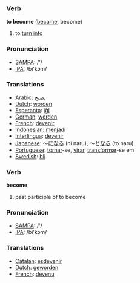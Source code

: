 === Verb ===

'''to become''' ([[became]], become)

# to [[turn into]]

=== Pronunciation ===
*[[w:SAMPA|SAMPA]]: /'/
*[[w:IPA|IPA]]: /bi'kɔm/

=== Translations ===
*[[Arabic]]: [[يصبح]]
*[[Dutch]]: [[worden]]
*[[Esperanto]]: [[iĝi]]
*[[German]]: [[werden]]
*[[French]]: [[devenir]]
*[[Indonesian]]: [[jadi|menjadi]]
*[[Interlingua]]: [[devenir]]
*[[Japanese]]: ～に[[なる]] (ni naru), ～と[[なる]] (to naru)
*[[Portuguese]]: [[tornar]]-se, [[virar]], [[transformar]]-se em
*[[Swedish]]: [[bli]]

=== Verb ===

'''become''' 

#past participle of to become

=== Pronunciation ===
*[[w:SAMPA|SAMPA]]: /'/
*[[w:IPA|IPA]]: /bi'kɔm/

=== Translations ===
*[[Catalan]]: [[esdevenir]]
*[[Dutch]]: [[geworden]]
*[[French]]: [[devenu]]